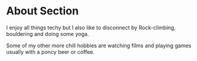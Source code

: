 # About Section

I enjoy all things techy but I also like to disconnect by Rock-climbing, bouldering and doing some yoga.

Some of my other more chill hobbies are watching films and playing games usually with a poncy beer or coffee.
